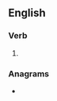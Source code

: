 ==English==

===Verb===
{{head|en|present participle}}

# {{present participle of|temp|lang=en|nocat=1}}

===Anagrams===
* {{anagrams|en|pigment}}